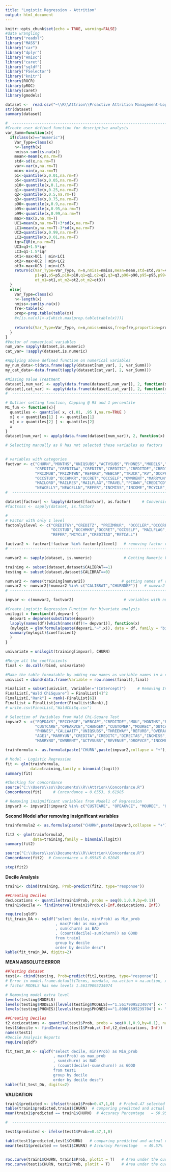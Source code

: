 ```yaml
---
title: "Logistic Regression - Attrition"
output: html_document
---
```



```r
knitr::opts_chunk$set(echo = TRUE, warning=FALSE)
#data wrangling
library("readxl")
library("MASS")
library("car")
library("dplyr")
library("Hmisc")
library("caret")
library("sqldf")
library("FSelector")
library("knitr")
library(ROCR)
library(pROC)
library(caret)
library(gmodels)

```



```r

dataset <-  read.csv("~\\R\\Attrion\\Proactive Attrition Management-Logistic Regression Case Study.csv", header=T)
str(dataset)
summary(dataset)

#  ---------------------------------------------------------------------------- # 
#Create user defined function for descriptive analysis
var_Summ=function(x){
  if(class(x)=="numeric"){
    Var_Type=class(x)
    n<-length(x)
    nmiss<-sum(is.na(x))
    mean<-mean(x,na.rm=T)
    std<-sd(x,na.rm=T)
    var<-var(x,na.rm=T)
    min<-min(x,na.rm=T)
    p1<-quantile(x,0.01,na.rm=T)
    p5<-quantile(x,0.05,na.rm=T)
    p10<-quantile(x,0.1,na.rm=T)
    q1<-quantile(x,0.25,na.rm=T)
    q2<-quantile(x,0.5,na.rm=T)
    q3<-quantile(x,0.75,na.rm=T)
    p90<-quantile(x,0.9,na.rm=T)
    p95<-quantile(x,0.95,na.rm=T)
    p99<-quantile(x,0.99,na.rm=T)
    max<-max(x,na.rm=T)
    UC1=mean(x,na.rm=T)+3*sd(x,na.rm=T)
    LC1=mean(x,na.rm=T)-3*sd(x,na.rm=T)
    UC2=quantile(x,0.99,na.rm=T)
    LC2=quantile(x,0.01,na.rm=T)
    iqr=IQR(x,na.rm=T)
    UC3=q3+1.5*iqr
    LC3=q1-1.5*iqr
    ot1<-max>UC1 | min<LC1 
    ot2<-max>UC2 | min<LC2 
    ot3<-max>UC3 | min<LC3
    return(c(Var_Type=Var_Type, n=n,nmiss=nmiss,mean=mean,std=std,var=var,min=min,
             p1=p1,p5=p5,p10=p10,q1=q1,q2=q2,q3=q3,p90=p90,p95=p95,p99=p99,max=max,
             ot_m1=ot1,ot_m2=ot2,ot_m2=ot3))
  }
  else{
    Var_Type=class(x)
    n<-length(x)
    nmiss<-sum(is.na(x))
    fre<-table(x)
    prop<-prop.table(table(x))
    #x[is.na(x)]<-x[which.max(prop.table(table(x)))]
    
    return(c(Var_Type=Var_Type, n=n,nmiss=nmiss,freq=fre,proportion=prop))
  }
}
#Vector of numaerical variables
num_var= sapply(dataset,is.numeric)
cat_var= !sapply(dataset,is.numeric)

#Applying above defined function on numerical variables
my_num_data<-t(data.frame(apply(dataset[num_var], 2, var_Summ)))
my_cat_data<-data.frame(t(apply(dataset[cat_var], 2, var_Summ)))

#Missing Value Treatment
dataset[,num_var] <- apply(data.frame(dataset[,num_var]), 2, function(x){x <- replace(x, is.na(x), mean(x, na.rm=TRUE))})
dataset[,cat_var] <- apply(data.frame(dataset[,cat_var]), 2, function(x){x <- replace(x, is.na(x), which.max(prop.table(table(x))))})
#  ---------------------------------------------------------------------------- # 

# Outlier setting function, Capping @ 95 and 1 percentile
M1_fun <- function(x){
  quantiles <- quantile( x, c(.01, .95 ),na.rm=TRUE )
  x[ x < quantiles[1] ] <- quantiles[1]
  x[ x > quantiles[2] ] <- quantiles[2]
  x
}
dataset[num_var] <- apply(data.frame(dataset[num_var]), 2, function(x) M1_fun(x))
```

```r
# Selecting manually as R has not selected these variables as factors
  

# variables with categories 
factvar <- c("CHURN","MONTHS","UNIQSUBS","ACTVSUBS","PHONES","MODELS","AGE1","AGE2","CHILDREN",
             "CREDITA","CREDITAA","CREDITB","CREDITC","CREDITDE","CREDITGY","CREDITZ","PRIZMRUR",
             "PRIZMUB","PRIZMTWN","REFURB","WEBCAP","TRUCK","RV","OCCPROF","OCCCLER","OCCCRFT",
             "OCCSTUD","OCCHMKR","OCCRET","OCCSELF","OWNRENT","MARRYUN","MARRYYES","MARRYNO",
             "MAILORD","MAILRES","MAILFLAG","TRAVEL","PCOWN","CREDITCD","RETCALLS","RETACCPT",
             "NEWCELLY","NEWCELLN","REFER","INCMISS","INCOME","MCYCLE","CREDITAD","SETPRCM","RETCALL")  
#  ---------------------------------------------------------------------------- #

dataset[factvar] <- lapply(dataset[factvar], as.factor)     # Conversion to factor to work unilogit function
#factssss <- sapply(dataset, is.factor) 

#  ---------------------------------------------------------------------------- #
# Factor with only 1 level
factonly1level <- c("CREDITGY","CREDITZ", "PRIZMRUR", "OCCCLER","OCCCRFT",
                    "OCCSTUD","OCCHMKR","OCCRET","OCCSELF", "MAILFLAG","RETCALLS","RETACCPT",
                    "REFER","MCYCLE","CREDITAD","RETCALL") 

factvar2 <- factvar[!factvar %in% factonly1level]   # removing factor variable with only 1 level
# --------------------------------------------------------------------------------------------------- #

numvar2 <- sapply(dataset, is.numeric)              # Getting Numeric Variable after conversion to Factor Variable       

training <- subset(dataset,dataset$CALIBRAT==1)
testing <- subset(dataset,dataset$CALIBRAT==0)

numvar2 <- names(training[numvar2])                # getting names of column from dataset on the basis TRUE and FALSE
numvar2 <- numvar2[!numvar2 %in% c("CALIBRAT","CHURNDEP")]   # numvar2 -> varibales with numeric class
# --------------------------------------------------------------------------------------------------- #

impvar <- c(numvar2, factvar2)                      # variables with numeric and factor to work unilogit fucntion  
```


```r
#Create Logistic Regression Function for bivariate analysis
unilogit = function(df,depvar) {
  depvar1 = deparse(substitute(depvar))                       
  lapply(names(df)[which(names(df)!= depvar1)], function(x)
  {mylogit = glm(formula(paste(depvar1,"~",x)), data = df, family = "binomial")
  summary(mylogit)$coefficient}
  )
}

univariate = unilogit(training[impvar], CHURN)
```


```r
#Merge all the coefficients
final <- do.call(rbind, univariate) 

#Make the table formatable by adding row names as variable names in a column
univList = cbind(data.frame(Variable = row.names(final)),final)
```

```r
FinalList = subset(univList, Variable!="(Intercept)")     # Removing Intercept of every logistic regression
FinalList[,"Wald ChiSquare"] = FinalList[4]^2
FinalList[,"Rank"] = rank(-FinalList[6])
FinalList = FinalList[order(FinalList$Rank),]
# write.csv(FinalList,"WaldChiSq.csv")
```

```r
# Selection of Variables from Wald Chi-Square Test 
impvar2 <- c("EQPDAYS","RECCHRGE","WEBCAP","CREDITDE","MOU","MONTHS","PEAKVCE","INCALLS",
             "CUSTCARE","OPEAKVCE","CHANGEM","CUSTOMER","MOUREC","OUTCALLS","MODELS","UNANSVCE","SETPRCM",
             "PHONES","CALLWAIT","UNIQSUBS","THREEWAY","REFURB","OVERAGE","MAILRES","SETPRC","MAILORD",
             "AGE1","MARRYUN","CREDITA","CREDITC","DIRECTAS","INCMISS","CREDITB","DROPBLK","ROAM","CREDITAA",
             "MARRYNO","OWNRENT","ACTVSUBS","REVENUE","DROPVCE","INCOME","BLCKVCE", "AGE2")

trainformula <- as.formula(paste("CHURN",paste(impvar2,collapse = "+"),sep="~"))

# Model - Logistic Regression
fit <- glm(trainformula,
           data=training,family = binomial(logit))
summary(fit)  

#Checking for concordance 
source("C:\\Users\\ss\\Documents\\R\\Attrion\\Concordance.R")
Concordance(fit)     # Concordance = 0.6553, 0.61985
```

```r
# Removing insignificant variables from Model1 of Regression
impvar3 <- impvar2[!impvar2 %in% c("CUSTCARE", "OPEAKVCE", "MOUREC", "OUTCALLS", "UNANSVCE", "DIRECTAS")]
```

**Second Model after removing insignificant variables**  

```r
trainformula2 <- as.formula(paste("CHURN",paste(impvar3,collapse = "+"),sep="~"))

fit2 <- glm(trainformula2,
            data=training,family = binomial(logit))
summary(fit2)

source("C:\\Users\\ss\\Documents\\R\\Attrion\\Concordance.R")
Concordance(fit2)  # Concordance = 0.65545 0.62045

step(fit2)

```

**Decile Analysis**  


```r
train1<- cbind(training, Prob=predict(fit2, type="response")) 

##Creating Deciles
decLocations <- quantile(train1$Prob, probs = seq(0.1,0.9,by=0.1))
train1$decile <- findInterval(train1$Prob,c(-Inf,decLocations, Inf))

require(sqldf)
fit_train_DA <- sqldf("select decile, min(Prob) as Min_prob
                      , max(Prob) as max_prob
                      , sum(churn) as BAD
                      , (count(decile)-sum(churn)) as GOOD 
                      from train1
                      group by decile
                      order by decile desc")
kable(fit_train_DA, digits=2)
```

**MEAN ABSOLUTE ERROR**  

```r
##Testing dataset
test1<- cbind(testing, Prob=predict(fit2,testing, type="response")) 
# Error in model.frame.default(Terms, newdata, na.action = na.action, xlev = object$xlevels) : 
# factor MODELS has new levels 1.56179095234074

# Removing model extra level
levels(testing$MODELS)
levels(testing$MODELS)[levels(testing$MODELS)=="1.56179095234074"] <- "2"
levels(testing$PHONES)[levels(testing$PHONES)=="1.80861695239704"] <- "2"

##Creating Deciles
t2_decLocations <- quantile(test1$Prob, probs = seq(0.1,0.9,by=0.1), na.rm=T)
test1$decile <- findInterval(test1$Prob,c(-Inf,t2_decLocations, Inf))
names(test1)
#Decile Analysis Reports
require(sqldf)

fit_test_DA <- sqldf("select decile, min(Prob) as Min_prob
                     , max(Prob) as max_prob
                     , sum(churn) as BAD
                     , (count(decile)-sum(churn)) as GOOD 
                     from test1
                     group by decile
                     order by decile desc")
kable(fit_test_DA, digits=2)
```

**VALIDATION**  

```r
train1$predicted <- ifelse(train1$Prob>0.47,1,0)  # Prob>0.47 selected by Deciles analysis
table(train1$predicted,train1$CHURN)  # comparing predicted and actual churn
mean(train1$predicted == train1$CHURN)  # Accuracy Percentage   = 60.95%

#  ---------------------------------------------------------------------------- #

test1$predicted <- ifelse(test1$Prob>=0.47,1,0)

table(test1$predicted,test1$CHURN)   # comparing predicted and actual churn
mean(test1$predicted == test1$CHURN) # Accuracy Percentage   = 49.57%


roc.curve(train1$CHURN, train1$Prob, plotit = T)   # Area under the curve (AUC): 0.652
roc.curve(test1$CHURN, test1$Prob, plotit = T)     # Area under the curve (AUC): 0.639
```









